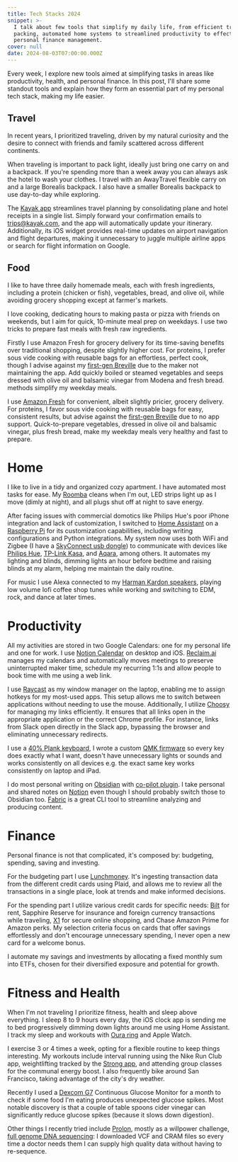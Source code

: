 ```yaml
---
title: Tech Stacks 2024
snippet: >-
  I talk about few tools that simplify my daily life, from efficient travel
  packing, automated home systems to streamlined productivity to effective
  personal finance management.
cover: null
date: 2024-08-03T07:00:00.000Z
---
```


Every week, I explore new tools aimed at simplifying tasks in areas like productivity, health, and personal finance. In this post, I'll share some standout tools and explain how they form an essential part of my personal tech stack, making my life easier.

## Travel

In recent years, I prioritized traveling, driven by my natural curiosity and the desire to connect with friends and family scattered across different continents.

When traveling is important to pack light, ideally just bring one carry on and a backpack. If you're spending more than a week away you can always ask the hotel to wash your clothes. I travel with an AwayTravel flexible carry on and a large Borealis backpack. I also have a smaller Borealis backpack to use day-to-day while exploring.

The [Kayak app](https://www.kayak.com/) streamlines travel planning by consolidating plane and hotel receipts in a single list. Simply forward your confirmation emails to [trips@kayak.com](mailto\:trips@kayak.com), and the app will automatically update your itinerary. Additionally, its iOS widget provides real-time updates on airport navigation and flight departures, making it unnecessary to juggle multiple airline apps or search for flight information on Google.

## Food

I like to have three daily homemade meals, each with fresh ingredients, including a protein (chicken or fish), vegetables, bread, and olive oil, while avoiding grocery shopping except at farmer's markets.

I love cooking, dedicating hours to making pasta or pizza with friends on weekends, but I aim for quick, 10-minute meal prep on weekdays. I use two tricks to prepare fast meals with fresh raw ingredients.

Firstly I use Amazon Fresh for grocery delivery for its time-saving benefits over traditional shopping, despite slightly higher cost. For proteins, I prefer sous vide cooking with reusable bags for an effortless, perfect cook, though I advise against my [first-gen Breville](https://www.breville.com/us/en/products/sous-vide/bsv600.html) due to the maker not maintaining the app. Add quickly boiled or steamed vegetables and seeps dressed with olive oil and balsamic vinegar from Modena and fresh bread. methods simplify my weekday meals.

I use [Amazon Fresh](https://en.wikipedia.org/wiki/Amazon_Fresh) for convenient, albeit slightly pricier, grocery delivery. For proteins, I favor sous vide cooking with reusable bags for easy, consistent results, but advise against the [first-gen Breville]() due to no app support. Quick-to-prepare vegetables, dressed in olive oil and balsamic vinegar, plus fresh bread, make my weekday meals very healthy and fast to prepare.

# Home

I like to live in a tidy and organized cozy apartment. I have automated most tasks for ease. My [Roomba](https://en.wikipedia.org/wiki/Roomba) cleans when I'm out, LED strips light up as I move (dimly at night), and all plugs shut off at night to save energy.

After facing issues with commercial domotics like Philips Hue's poor iPhone integration and lack of customization, I switched to [Home Assistant](https://www.home-assistant.io/) on a [Raspberry Pi](https://www.home-assistant.io/installation/raspberrypi/) for its customization capabilities, including writing configurations and Python integrations. My system now uses both WiFi and Zigbee (I have a [SkyConnect usb dongle](https://www.home-assistant.io/connectzbt1/)) to communicate with devices like [Philips Hue](https://www.philips-hue.com/), [TP-Link Kasa](https://www.kasasmart.com/us), and [Aqara](https://www.aqara.com/en/product/roller-shade-driver-e1/), among others. It automates my lighting and blinds, dimming lights an hour before bedtime and raising blinds at my alarm, helping me maintain the daily routine.

For music I use Alexa connected to my [Harman Kardon speakers](https://en.wikipedia.org/wiki/SoundSticks), playing low volume lofi coffee shop tunes while working and switching to EDM, rock, and dance at later times.

# Productivity

All my activities are stored in two Google Calendars: one for my personal life and one for work. I use [Notion Calendar](https://www.notion.so/product/calendar) on desktop and iOS. [Reclaim.ai](https://reclaim.ai/) manages my calendars and automatically moves meetings to preserve uninterrupted maker time, schedule my recurring 1:1s and allow people to book time with me using a web link.

I use [Raycast](https://www.raycast.com/) as my window manager on the laptop, enabling me to assign hotkeys for my most-used apps. This setup allows me to switch between applications without needing to use the mouse. Additionally, I utilize [Choosy](https://choosy.app/) for managing my links efficiently. It ensures that all links open in the appropriate application or the correct Chrome profile. For instance, links from Slack open directly in the Slack app, bypassing the browser and eliminating unnecessary redirects.

I use a [40% Plank keyboard](/posts/crafting-speed-my-journey-with-a-40-custom-keyboard), I wrote a custom [QMK firmware](https://qmk.fm/) so every key does exactly what I want, doesn't have unnecessary lights or sounds and works consistently on all devices e.g. the exact same key works consistently on laptop and iPad.

I do most personal writing on [Obsidian](https://obsidian.md/) with [co-pilot plugin](https://github.com/logancyang/obsidian-copilot). I take personal and shared notes on [Notion](https://notion.so/) even though I should probably switch those to Obsidian too. [Fabric](https://github.com/danielmiessler/fabric) is a great CLI tool to streamline analyzing and producing content.

# Finance

Personal finance is not that complicated, it's composed by: budgeting, spending, saving and investing.

For the budgeting part I use [Lunchmoney](https://lunchmoney.app/). It's ingesting transaction data from the different credit cards using Plaid, and allows me to review all the transactions in a single place, look at trends and make informed decisions.

For the spending part I utilize various credit cards for specific needs: [Bilt](https://biltrewards.com) for rent, Sapphire Reserve for insurance and foreign currency transactions while traveling, [X1](https://x1creditcard.com/plus/r/JPPkBpk/) for secure online shopping, and Chase Amazon Prime for Amazon perks. My selection criteria focus on cards that offer savings effortlessly and don't encourage unnecessary spending, I never open a new card for a welcome bonus.

I automate my savings and investments by allocating a fixed monthly sum into ETFs, chosen for their diversified exposure and potential for growth.

# Fitness and Health

When I'm not traveling I prioritize fitness, health and sleep above everything. I sleep 8 to 9 hours every day, the iOS clock app is sending me to bed progressively dimming down lights around me using Home Assistant. I track my sleep and workouts with [Oura ring](https://ouraring.com/) and Apple Watch.

I exercise 3 or 4 times a week, opting for a flexible routine to keep things interesting. My workouts include interval running using the Nike Run Club app, weightlifting tracked by the [Strong app](https://apps.apple.com/us/app/strong-workout-tracker-gym-log/id464254577), and attending group classes for the communal energy boost. I also frequently bike around San Francisco, taking advantage of the city's dry weather.

Recently I used a [Dexcom G7](https://www.dexcom.com/g7-cgm-system) Continuous Glucose Monitor for a month to check if some food I'm eating produces unexpected glucose spikes. Most notable discovery is that a couple of table spoons cider vinegar can significantly reduce glucose spikes (because it slows down digestion).

Other things I recently tried include [Prolon](https://prolonlife.com/), mostly as a willpower challenge, [full genome DNA sequencing](https://www.illumina.com/techniques/sequencing/dna-sequencing/whole-genome-sequencing.html): I downloaded VCF and CRAM files so every time a doctor needs them I can supply high quality data without having to re-sequence.
